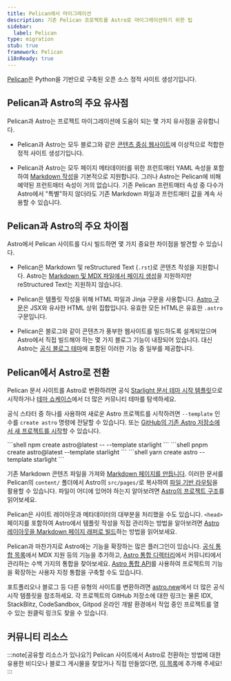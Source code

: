 ```yaml
---
title: Pelican에서 마이그레이션
description: 기존 Pelican 프로젝트를 Astro로 마이그레이션하기 위한 팁
sidebar:
  label: Pelican
type: migration
stub: true
framework: Pelican
i18nReady: true
---
```



[Pelican](https://getpelican.com)은 Python을 기반으로 구축된 오픈 소스 정적 사이트 생성기입니다.

## Pelican과 Astro의 주요 유사점

Pelican과 Astro는 프로젝트 마이그레이션에 도움이 되는 몇 가지 유사점을 공유합니다.

- Pelican과 Astro는 모두 블로그와 같은 [콘텐츠 중심 웹사이트](/ko/concepts/why-astro/#콘텐츠-중심)에 이상적으로 적합한 정적 사이트 생성기입니다.

- Pelican과 Astro는 모두 페이지 메타데이터를 위한 프런트매터 YAML 속성을 포함하여 [Markdown 작성](/ko/guides/markdown-content/)을 기본적으로 지원합니다. 그러나 Astro는 Pelican에 비해 예약된 프런트매터 속성이 거의 없습니다. 기존 Pelican 프런트매터 속성 중 다수가 Astro에서 "특별"하지 않더라도 기존 Markdown 파일과 프런트매터 값을 계속 사용할 수 있습니다.

## Pelican과 Astro의 주요 차이점

Astro에서 Pelican 사이트를 다시 빌드하면 몇 가지 중요한 차이점을 발견할 수 있습니다.

- Pelican은 Markdown 및 reStructured Text (`.rst`)로 콘텐츠 작성을 지원합니다. Astro는 [Markdown 및 MDX 파일에서 페이지 생성](/ko/guides/markdown-content/)을 지원하지만 reStructured Text는 지원하지 않습니다.

- Pelican은 템플릿 작성을 위해 HTML 파일과 Jinja 구문을 사용합니다. [Astro 구문](/ko/basics/astro-components/)은 JSX와 유사한 HTML 상위 집합입니다. 유효한 모든 HTML은 유효한 `.astro` 구문입니다.

- Pelican은 블로그와 같이 콘텐츠가 풍부한 웹사이트를 빌드하도록 설계되었으며 Astro에서 직접 빌드해야 하는 몇 가지 블로그 기능이 내장되어 있습니다. 대신 Astro는 [공식 블로그 테마](https://github.com/withastro/astro/tree/latest/examples/blog)에 포함된 이러한 기능 중 일부를 제공합니다.

## Pelican에서 Astro로 전환

Pelican 문서 사이트를 Astro로 변환하려면 공식 [Starlight 문서 테마 시작 템플릿](https://starlight.astro.build)으로 시작하거나 [테마 쇼케이스](https://astro.build/themes/)에서 더 많은 커뮤니티 테마를 탐색하세요.

공식 스타터 중 하나를 사용하여 새로운 Astro 프로젝트를 시작하려면 `--template` 인수를 `create astro` 명령에 전달할 수 있습니다. 또는 [GitHub의 기존 Astro 저장소에서 새 프로젝트를 시작](/ko/install-and-setup/#cli-마법사로-설치)할 수 있습니다.

  <PackageManagerTabs>
    <Fragment slot="npm">
    ```shell
    npm create astro@latest -- --template starlight
    ```
    </Fragment>
    <Fragment slot="pnpm">
    ```shell
    pnpm create astro@latest --template starlight
    ```
    </Fragment>
    <Fragment slot="yarn">
    ```shell
    yarn create astro --template starlight
    ```
    </Fragment>
  </PackageManagerTabs>

기존 Markdown 콘텐츠 파일을 가져와 [Markdown 페이지를 만듭니다](/ko/guides/markdown-content/). 이러한 문서를 Pelican의 `content/` 폴더에서 Astro의 `src/pages/`로 복사하여 [파일 기반 라우팅](/ko/guides/routing/)을 활용할 수 있습니다. 파일이 어디에 있어야 하는지 알아보려면 [Astro의 프로젝트 구조](/ko/basics/project-structure/)를 읽어보세요.

Pelican은 사이트 레이아웃과 메타데이터의 대부분을 처리했을 수도 있습니다. `<head>` 페이지를 포함하여 Astro에서 템플릿 작성을 직접 관리하는 방법을 알아보려면 [Astro 레이아웃을 Markdown 페이지 래퍼로 빌드](/ko/basics/layouts/#markdown-레이아웃)하는 방법을 읽어보세요.

Pelican과 마찬가지로 Astro에는 기능을 확장하는 많은 플러그인이 있습니다. [공식 통합 목록](/ko/guides/integrations-guide/)에서 MDX 지원 등의 기능을 추가하고, [Astro 통합 디렉터리](https://astro.build/integrations/)에서 커뮤니티에서 관리하는 수백 가지의 통합을 찾아보세요. [Astro 통합 API](/ko/reference/integrations-reference/)를 사용하여 프로젝트의 기능을 확장하는 사용자 지정 통합을 구축할 수도 있습니다.

포트폴리오나 블로그 등 다른 유형의 사이트를 변환하려면 [astro.new](https://astro.new)에서 더 많은 공식 시작 템플릿을 참조하세요. 각 프로젝트의 GitHub 저장소에 대한 링크는 물론 IDX, StackBlitz, CodeSandbox, Gitpod 온라인 개발 환경에서 작업 중인 프로젝트를 열 수 있는 원클릭 링크도 찾을 수 있습니다.

## 커뮤니티 리소스

:::note[공유할 리소스가 있나요?]
Pelican 사이트에서 Astro로 전환하는 방법에 대한 유용한 비디오나 블로그 게시물을 찾았거나 직접 만들었다면, [이 목록](https://github.com/withastro/docs/edit/main/src/content/docs/en/guides/migrate-to-astro/from-pelican.mdx)에 추가해 주세요!
:::
